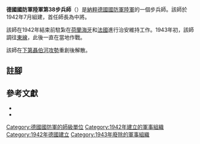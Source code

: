 {{Infobox military unit
|unit_name = 德國國防軍陸軍第38步兵師
|image = 38th Infanterie-Division Logo.svg
|image_size = 200
|caption = 
|dates = 1942年7月8日至1943年11月14日
|country = {{flag|Nazi Germany}}
|branch = [[納粹德國陸軍|陸軍]]
|type = [[步兵|步兵]]
|garrison = 
|role =
|size = [[师_(军队)|師]]
}}

'''德國國防軍陸軍第38步兵師'''（{{lang-de|'''38. Infanterie-Division'''}}）是[[納粹德國|納粹德國]][[德國國防軍|國防軍]][[納粹德國陸軍|陸軍]]的一個步兵師。該師於1942年7月組建{{cfn|Mitcham|y=2007}}，首任師長為{{Link-en|腓特烈-格奧爾格·艾貝哈特|Friedrich-Georg Eberhardt|腓特烈-格奧爾格·艾貝哈特}}中將。

該師在1942年結束前駐紮在[[荷蘭|荷蘭]][[海牙|海牙]]和[[第二次世界大战德占法国军事管辖区|法國]]進行治安維持工作。1943年初，該師調往[[苏德战争|東線]]，此後一直在當地作戰。

該師在[[下第聶伯河攻勢|下第聶伯河攻勢]]重創後解散。

== 註腳 ==
{{reflist}}

== 參考文獻 ==
{{refbegin}}
* {{Cite book|last=Mitcham |first=Samuel W., Jr.|author-link=Samuel W. Mitcham|title=German Order of Battle, Volume One: 1st – 290th Infantry Divisions in WWII|year=2007|publisher=Stackpole Books|location=PA; United States of America|isbn=978-0-8117-3416-5|ref={{sfnRef|Mitcham|y=2007}}}}
* {{Cite book|last=Mitcham |first=Samuel W.|author-link=Samuel W. Mitcham|title=German Order of Battle, Volume Three: Panzer, Panzer Grenadier, and Waffen SS Divisions in WWII|year=2007b|location=Mechanicsburg, PA, United States|publisher=Stackpole Books|isbn=978-0-8117-3438-7|ref=harv}}
{{refend}}

{{mil-stub}}
{{德國國防軍陸軍的步兵師}}
[[Category:德國國防軍的師級單位|Category:德國國防軍的師級單位]]
[[Category:1942年建立的軍事組織|Category:1942年建立的軍事組織]]
[[Category:1942年德國建立|Category:1942年德國建立]]
[[Category:1943年廢除的軍事組織|Category:1943年廢除的軍事組織]]